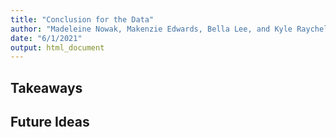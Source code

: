 ```yaml
---
title: "Conclusion for the Data"
author: "Madeleine Nowak, Makenzie Edwards, Bella Lee, and Kyle Raychel"
date: "6/1/2021"
output: html_document
---
```


## Takeaways

## Future Ideas